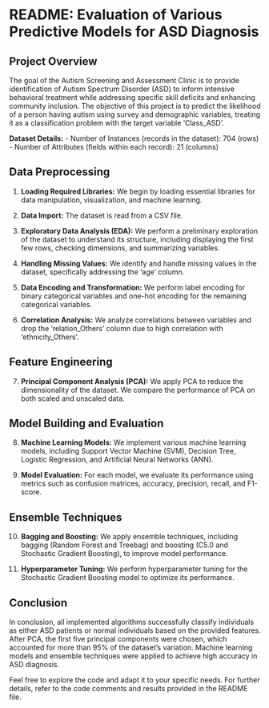 # README: Evaluation of Various Predictive Models for ASD Diagnosis

## Project Overview

The goal of the Autism Screening and Assessment Clinic is to provide identification of Autism Spectrum Disorder (ASD) to inform intensive behavioral treatment while addressing specific skill deficits and enhancing community inclusion. The objective of this project is to predict the likelihood of a person having autism using survey and demographic variables, treating it as a classification problem with the target variable 'Class_ASD'.

**Dataset Details:**
- Number of Instances (records in the dataset): 704 (rows)
- Number of Attributes (fields within each record): 21 (columns)

## Data Preprocessing

1. **Loading Required Libraries:** We begin by loading essential libraries for data manipulation, visualization, and machine learning.

2. **Data Import:** The dataset is read from a CSV file.

3. **Exploratory Data Analysis (EDA):** We perform a preliminary exploration of the dataset to understand its structure, including displaying the first few rows, checking dimensions, and summarizing variables.

4. **Handling Missing Values:** We identify and handle missing values in the dataset, specifically addressing the 'age' column.

5. **Data Encoding and Transformation:** We perform label encoding for binary categorical variables and one-hot encoding for the remaining categorical variables.

6. **Correlation Analysis:** We analyze correlations between variables and drop the 'relation_Others' column due to high correlation with 'ethnicity_Others'.

## Feature Engineering

7. **Principal Component Analysis (PCA):** We apply PCA to reduce the dimensionality of the dataset. We compare the performance of PCA on both scaled and unscaled data.

## Model Building and Evaluation

8. **Machine Learning Models:** We implement various machine learning models, including Support Vector Machine (SVM), Decision Tree, Logistic Regression, and Artificial Neural Networks (ANN).

9. **Model Evaluation:** For each model, we evaluate its performance using metrics such as confusion matrices, accuracy, precision, recall, and F1-score. 

## Ensemble Techniques

10. **Bagging and Boosting:** We apply ensemble techniques, including bagging (Random Forest and Treebag) and boosting (C5.0 and Stochastic Gradient Boosting), to improve model performance.

11. **Hyperparameter Tuning:** We perform hyperparameter tuning for the Stochastic Gradient Boosting model to optimize its performance.

## Conclusion

In conclusion, all implemented algorithms successfully classify individuals as either ASD patients or normal individuals based on the provided features. After PCA, the first five principal components were chosen, which accounted for more than 95% of the dataset's variation. Machine learning models and ensemble techniques were applied to achieve high accuracy in ASD diagnosis.

Feel free to explore the code and adapt it to your specific needs. For further details, refer to the code comments and results provided in the README file.
